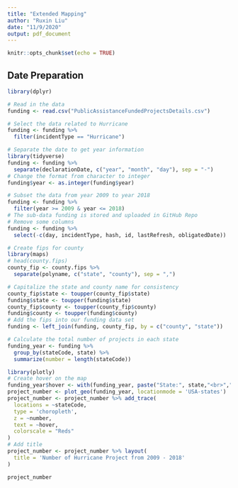 ```yaml
---
title: "Extended Mapping"
author: "Ruxin Liu"
date: "11/9/2020"
output: pdf_document
---
```


```r
knitr::opts_chunk$set(echo = TRUE)
```

## Date Preparation


```r
library(dplyr)
```

```r
# Read in the data 
funding <- read.csv("PublicAssistanceFundedProjectsDetails.csv")
```

```r
# Select the data related to Hurricane
funding <- funding %>% 
  filter(incidentType == "Hurricane")
```

```r
# Separate the date to get year information
library(tidyverse)
funding <- funding %>% 
  separate(declarationDate, c("year", "month", "day"), sep = "-")
# Change the format from character to integer
funding$year <- as.integer(funding$year)
```

```r
# Subset the data from year 2009 to year 2018
funding <- funding %>% 
  filter(year >= 2009 & year <= 2018)
# The sub-data funding is stored and uploaded in GitHub Repo
# Remove some columns 
funding <- funding %>% 
  select(-c(day, incidentType, hash, id, lastRefresh, obligatedDate))
```

```r
# Create fips for county 
library(maps)
# head(county.fips)
county_fip <- county.fips %>% 
  separate(polyname, c("state", "county"), sep = ",")
```

```r
# Capitalize the state and county name for consistency
county_fip$state <- toupper(county_fip$state)
funding$state <- toupper(funding$state)
county_fip$county <- toupper(county_fip$county)
funding$county <- toupper(funding$county)
# Add the fips into our funding data set
funding <- left_join(funding, county_fip, by = c("county", "state"))
```


```r
# Calculate the total number of projects in each state
funding_year <- funding %>% 
  group_by(stateCode, state) %>% 
  summarize(number = length(stateCode))
```

```r
library(plotly)
# Create hover on the map
funding_year$hover <- with(funding_year, paste("State:", state,"<br>","Project Number:",number,"<br>")) 
project_number <- plot_geo(funding_year, locationmode = 'USA-states') 
project_number <- project_number %>% add_trace(
  locations = ~stateCode,
  type = 'choropleth',
  z = ~number,
  text = ~hover,
  colorscale = "Reds"
)
# Add title
project_number <- project_number %>% layout(
  title = 'Number of Hurricane Project from 2009 - 2018'
)

project_number
```








